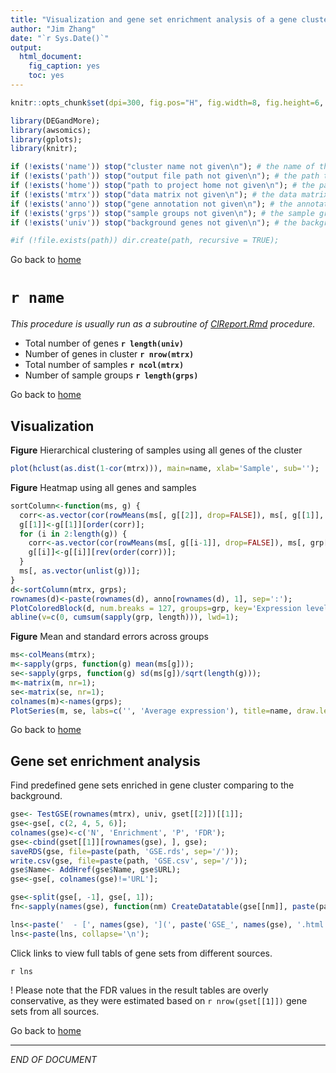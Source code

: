 ```yaml
---
title: "Visualization and gene set enrichment analysis of a gene cluster"
author: "Jim Zhang"
date: "`r Sys.Date()`"
output:
  html_document:
    fig_caption: yes
    toc: yes
---
```


```r
knitr::opts_chunk$set(dpi=300, fig.pos="H", fig.width=8, fig.height=6, dev=c('png', 'pdf'), echo=FALSE, warning=FALSE, message=FALSE);

library(DEGandMore);
library(awsomics);
library(gplots);
library(knitr);

if (!exists('name')) stop("cluster name not given\n"); # the name of the cluster
if (!exists('path')) stop("output file path not given\n"); # the path to output files
if (!exists('home')) stop("path to project home not given\n"); # the path to project home page
if (!exists('mtrx')) stop("data matrix not given\n"); # the data matrix of gene clusters
if (!exists('anno')) stop("gene annotation not given\n"); # the annotation of each row in the data matrix
if (!exists('grps')) stop("sample groups not given\n"); # the sample groups corresponding to the data matrix columns
if (!exists('univ')) stop("background genes not given\n"); # the background genes for enrichment analysis

#if (!file.exists(path)) dir.create(path, recursive = TRUE);
```

Go back to [home](`r home`)

# `r name`

_This procedure is usually run as a subroutine of [ClReport.Rmd](https://raw.githubusercontent.com/zhezhangsh/DEGandMore/master/examples/MultiGroupCluster/ClReport.Rmd) procedure._

  - Total number of genes **`r length(univ)`**
  - Number of genes in cluster **`r nrow(mtrx)`**
  - Total number of samples **`r ncol(mtrx)`**
  - Number of sample groups **`r length(grps)`**

Go back to [home](`r home`)

## Visualization

**Figure** Hierarchical clustering of samples using all genes of the cluster

```r
plot(hclust(as.dist(1-cor(mtrx))), main=name, xlab='Sample', sub=''); 
```

**Figure** Heatmap using all genes and samples

```r
sortColumn<-function(ms, g) {
  corr<-as.vector(cor(rowMeans(ms[, g[[2]], drop=FALSE]), ms[, g[[1]], drop=FALSE]));
  g[[1]]<-g[[1]][order(corr)];
  for (i in 2:length(g)) {
    corr<-as.vector(cor(rowMeans(ms[, g[[i-1]], drop=FALSE]), ms[, grp[[i]], drop=FALSE]));
    g[[i]]<-g[[i]][rev(order(corr))]; 
  }
  ms[, as.vector(unlist(g))]; 
}
d<-sortColumn(mtrx, grps); 
rownames(d)<-paste(rownames(d), anno[rownames(d), 1], sep=':'); 
PlotColoredBlock(d, num.breaks = 127, groups=grp, key='Expression level'); 
abline(v=c(0, cumsum(sapply(grp, length))), lwd=1); 
```

**Figure** Mean and standard errors across groups

```r
ms<-colMeans(mtrx); 
m<-sapply(grps, function(g) mean(ms[g])); 
se<-sapply(grps, function(g) sd(ms[g])/sqrt(length(g))); 
m<-matrix(m, nr=1); 
se<-matrix(se, nr=1); 
colnames(m)<-names(grps); 
PlotSeries(m, se, labs=c('', 'Average expression'), title=name, draw.legend = FALSE); 
```

Go back to [home](`r home`)

## Gene set enrichment analysis

Find predefined gene sets enriched in gene cluster comparing to the background. 

```r
gse<- TestGSE(rownames(mtrx), univ, gset[[2]])[[1]]; 
gse<-gse[, c(2, 4, 5, 6)]; 
colnames(gse)<-c('N', 'Enrichment', 'P', 'FDR'); 
gse<-cbind(gset[[1]][rownames(gse), ], gse); 
saveRDS(gse, file=paste(path, 'GSE.rds', sep='/')); 
write.csv(gse, file=paste(path, 'GSE.csv', sep='/')); 
gse$Name<- AddHref(gse$Name, gse$URL); 
gse<-gse[, colnames(gse)!='URL'];  

gse<-split(gse[, -1], gse[, 1]); 
fn<-sapply(names(gse), function(nm) CreateDatatable(gse[[nm]], paste(path, paste('GSE_', nm, '.html', sep=''), sep='/'), caption=nm)); 

lns<-paste('  - [', names(gse), '](', paste('GSE_', names(gse), '.html', sep=''), ')', sep=''); 
lns<-paste(lns, collapse='\n'); 
```

Click links to view full tabls of gene sets from different sources.

`r lns`

! Please note that the FDR values in the result tables are overly conservative, as they were estimated based on `r nrow(gset[[1]])` gene sets from all sources. 

Go back to [home](`r home`)

***
_END OF DOCUMENT_